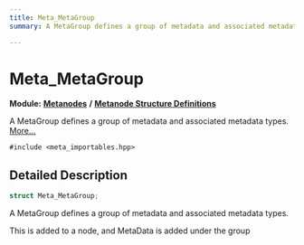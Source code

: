 ```yaml
---
title: Meta_MetaGroup
summary: A MetaGroup defines a group of metadata and associated metadata types. 

---
```


# Meta_MetaGroup

**Module:** **[Metanodes](../Modules/group__api__metanodes.mdx)** **/** **[Metanode Structure Definitions](../Modules/group__api__metadefs.mdx)**



A MetaGroup defines a group of metadata and associated metadata types.  [More...](#detailed-description)


`#include <meta_importables.hpp>`

## Detailed Description

```cpp
struct Meta_MetaGroup;
```

A MetaGroup defines a group of metadata and associated metadata types. 

This is added to a node, and MetaData is added under the group 

